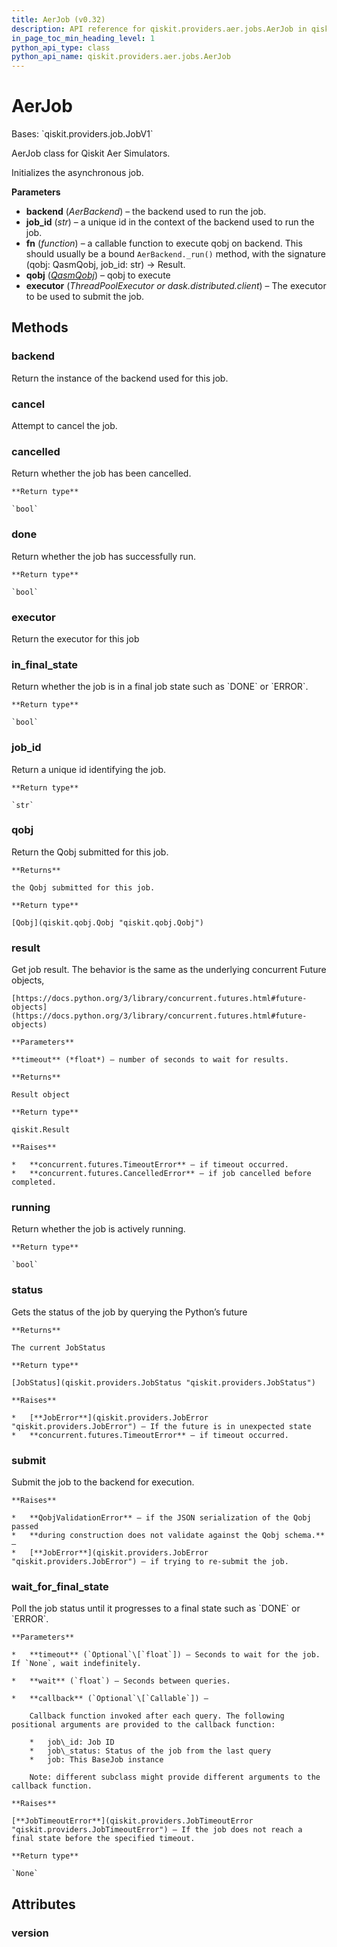 ```yaml
---
title: AerJob (v0.32)
description: API reference for qiskit.providers.aer.jobs.AerJob in qiskit v0.32
in_page_toc_min_heading_level: 1
python_api_type: class
python_api_name: qiskit.providers.aer.jobs.AerJob
---
```


# AerJob

<Class id="qiskit.providers.aer.jobs.AerJob" isDedicatedPage={true} github="https://github.com/qiskit/qiskit-aer/tree/stable/0.9/qiskit/providers/aer/jobs/aerjob.py" signature="AerJob(backend, job_id, fn, qobj, executor=None)" modifiers="class">
  Bases: `qiskit.providers.job.JobV1`

  AerJob class for Qiskit Aer Simulators.

  Initializes the asynchronous job.

  **Parameters**

  *   **backend** (*AerBackend*) – the backend used to run the job.
  *   **job\_id** (*str*) – a unique id in the context of the backend used to run the job.
  *   **fn** (*function*) – a callable function to execute qobj on backend. This should usually be a bound `AerBackend._run()` method, with the signature (qobj: QasmQobj, job\_id: str) -> Result.
  *   **qobj** ([*QasmQobj*](qiskit.qobj.QasmQobj "qiskit.qobj.QasmQobj")) – qobj to execute
  *   **executor** (*ThreadPoolExecutor or dask.distributed.client*) – The executor to be used to submit the job.

  ## Methods

  <span id="qiskit-providers-aer-jobs-aerjob-backend" />

  ### backend

  <Function id="qiskit.providers.aer.jobs.AerJob.backend" signature="AerJob.backend()">
    Return the instance of the backend used for this job.
  </Function>

  <span id="qiskit-providers-aer-jobs-aerjob-cancel" />

  ### cancel

  <Function id="qiskit.providers.aer.jobs.AerJob.cancel" signature="AerJob.cancel()">
    Attempt to cancel the job.
  </Function>

  <span id="qiskit-providers-aer-jobs-aerjob-cancelled" />

  ### cancelled

  <Function id="qiskit.providers.aer.jobs.AerJob.cancelled" signature="AerJob.cancelled()">
    Return whether the job has been cancelled.

    **Return type**

    `bool`
  </Function>

  <span id="qiskit-providers-aer-jobs-aerjob-done" />

  ### done

  <Function id="qiskit.providers.aer.jobs.AerJob.done" signature="AerJob.done()">
    Return whether the job has successfully run.

    **Return type**

    `bool`
  </Function>

  <span id="qiskit-providers-aer-jobs-aerjob-executor" />

  ### executor

  <Function id="qiskit.providers.aer.jobs.AerJob.executor" signature="AerJob.executor()">
    Return the executor for this job
  </Function>

  <span id="qiskit-providers-aer-jobs-aerjob-in-final-state" />

  ### in\_final\_state

  <Function id="qiskit.providers.aer.jobs.AerJob.in_final_state" signature="AerJob.in_final_state()">
    Return whether the job is in a final job state such as `DONE` or `ERROR`.

    **Return type**

    `bool`
  </Function>

  <span id="qiskit-providers-aer-jobs-aerjob-job-id" />

  ### job\_id

  <Function id="qiskit.providers.aer.jobs.AerJob.job_id" signature="AerJob.job_id()">
    Return a unique id identifying the job.

    **Return type**

    `str`
  </Function>

  <span id="qiskit-providers-aer-jobs-aerjob-qobj" />

  ### qobj

  <Function id="qiskit.providers.aer.jobs.AerJob.qobj" signature="AerJob.qobj()">
    Return the Qobj submitted for this job.

    **Returns**

    the Qobj submitted for this job.

    **Return type**

    [Qobj](qiskit.qobj.Qobj "qiskit.qobj.Qobj")
  </Function>

  <span id="qiskit-providers-aer-jobs-aerjob-result" />

  ### result

  <Function id="qiskit.providers.aer.jobs.AerJob.result" signature="AerJob.result(timeout=None)">
    Get job result. The behavior is the same as the underlying concurrent Future objects,

    [https://docs.python.org/3/library/concurrent.futures.html#future-objects](https://docs.python.org/3/library/concurrent.futures.html#future-objects)

    **Parameters**

    **timeout** (*float*) – number of seconds to wait for results.

    **Returns**

    Result object

    **Return type**

    qiskit.Result

    **Raises**

    *   **concurrent.futures.TimeoutError** – if timeout occurred.
    *   **concurrent.futures.CancelledError** – if job cancelled before completed.
  </Function>

  <span id="qiskit-providers-aer-jobs-aerjob-running" />

  ### running

  <Function id="qiskit.providers.aer.jobs.AerJob.running" signature="AerJob.running()">
    Return whether the job is actively running.

    **Return type**

    `bool`
  </Function>

  <span id="qiskit-providers-aer-jobs-aerjob-status" />

  ### status

  <Function id="qiskit.providers.aer.jobs.AerJob.status" signature="AerJob.status()">
    Gets the status of the job by querying the Python’s future

    **Returns**

    The current JobStatus

    **Return type**

    [JobStatus](qiskit.providers.JobStatus "qiskit.providers.JobStatus")

    **Raises**

    *   [**JobError**](qiskit.providers.JobError "qiskit.providers.JobError") – If the future is in unexpected state
    *   **concurrent.futures.TimeoutError** – if timeout occurred.
  </Function>

  <span id="qiskit-providers-aer-jobs-aerjob-submit" />

  ### submit

  <Function id="qiskit.providers.aer.jobs.AerJob.submit" signature="AerJob.submit()">
    Submit the job to the backend for execution.

    **Raises**

    *   **QobjValidationError** – if the JSON serialization of the Qobj passed
    *   **during construction does not validate against the Qobj schema.** –
    *   [**JobError**](qiskit.providers.JobError "qiskit.providers.JobError") – if trying to re-submit the job.
  </Function>

  <span id="qiskit-providers-aer-jobs-aerjob-wait-for-final-state" />

  ### wait\_for\_final\_state

  <Function id="qiskit.providers.aer.jobs.AerJob.wait_for_final_state" signature="AerJob.wait_for_final_state(timeout=None, wait=5, callback=None)">
    Poll the job status until it progresses to a final state such as `DONE` or `ERROR`.

    **Parameters**

    *   **timeout** (`Optional`\[`float`]) – Seconds to wait for the job. If `None`, wait indefinitely.

    *   **wait** (`float`) – Seconds between queries.

    *   **callback** (`Optional`\[`Callable`]) –

        Callback function invoked after each query. The following positional arguments are provided to the callback function:

        *   job\_id: Job ID
        *   job\_status: Status of the job from the last query
        *   job: This BaseJob instance

        Note: different subclass might provide different arguments to the callback function.

    **Raises**

    [**JobTimeoutError**](qiskit.providers.JobTimeoutError "qiskit.providers.JobTimeoutError") – If the job does not reach a final state before the specified timeout.

    **Return type**

    `None`
  </Function>

  ## Attributes

  ### version

  <Attribute id="qiskit.providers.aer.jobs.AerJob.version" attributeValue="1" />
</Class>

